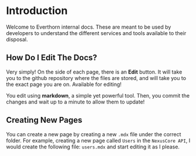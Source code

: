 # Introduction
 
Welcome to Everthorn internal docs. These are meant to be used by developers to understand
the different services and tools available to their disposal.

## How Do I Edit The Docs?

Very simply! On the side of each page, there is an **Edit** button. It will take you to the github repository
where the files are stored, and will take you to the exact page you are on. Available for editing!

You edit using **markdown**, a simple yet powerful tool. Then, you commit the changes and wait up to a minute
to allow them to update!

## Creating New Pages

You can create a new page by creating a new `.mdx` file under the correct folder. For example, creating 
a new page called `Users` in the `NexusCore API`, I would create the following file: `users.mdx` and start editing it
as I please.
